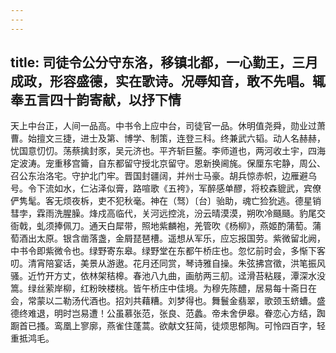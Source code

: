 ```yaml
---
---
---
```

title: 司徒令公分守东洛，移镇北都，一心勤王，三月成政，形容盛德，实在歌诗。况辱知音，敢不先唱。辄奉五言四十韵寄献，以抒下情
---



天上中台正，人间一品高。中书令上应中台，司徒官一品。休明值尧舜，勋业过萧曹。始擅文三捷，进士及第、博学、制策，连登三科。终兼武六韬。动人名赫赫，忧国意忉忉。荡蔡擒封豕，吴元济也。平齐斩巨鳌。李师道也，两河收土宇，四海定波涛。宠重移宫籥，自东都留守授北京留守。恩新换阃旄。保厘东宅静，周公、召公东治洛宅。守护北门牢。晋国封疆阔，并州士马豪。胡兵惊赤帜，边雁避乌号。令下流如水，仁沾泽似膏，路喧歌《五袴》，军醉感单醪，将校森貔武，宾僚俨隽髦。客无烦夜柝，吏不犯秋毫。神在（驽）〔台〕骀助，魂亡猃狁逃。德星销彗孛，霖雨洗腥臊。烽戍高临代，关河远控洮，汾云晴漠漠，朔吹冷颾颾。豹尾交衙戟，虬须捧佩刀。通天白犀带，照地紫麟袍，羌管吹《杨柳》，燕姬酌蒲萄。蒲萄酒出太原。银含凿落盏，金屑琵琶槽。遥想从军乐，应忘报国劳。紫微留北阙，中书令即紫微令也。绿野寄东皋。绿野堂在东都午桥庄也。忽忆前时会，多惭下客叨。清宵陪宴话，美景从游遨。花月还同赏，琴诗雅自操。朱弦拂宫徵，洪笔振风骚。近竹开方丈，依林架秸槔。春池八九曲，画舫两三舠。迳滑苔粘屐，潭深水没篙。绿丝萦岸柳，红粉映楼桃。皆午桥庄中佳境。为穆先陈醴，居易每十斋日在会，常蒙以二勒汤代酒也。招刘共藉糟。刘梦得也。舞鬟金翡翠，歌颈玉蛴螬。盛德终难退，明时岂易遭！公虽慕张范，张良、范蠡。帝未舍伊皋。眷恋心方结，踟蹰首已搔。鸾凰上寥廓，燕雀住蓬蒿。欲献文狂简，徒烦思郁陶。可怜四百字，轻重抵鸿毛。